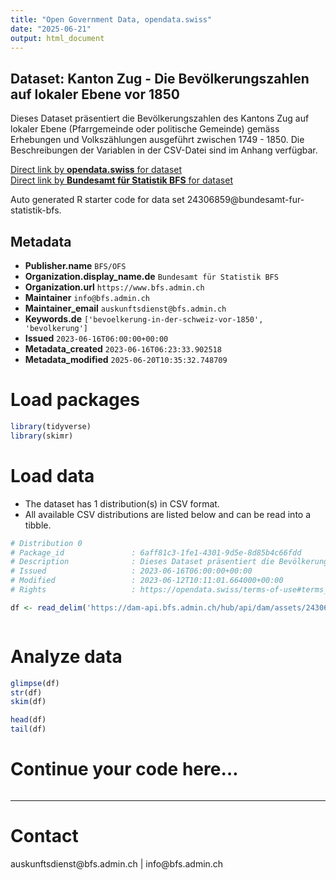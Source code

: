 ```yaml
---
title: "Open Government Data, opendata.swiss"
date: "2025-06-21"
output: html_document
---
```


## Dataset: Kanton Zug - Die Bevölkerungszahlen auf lokaler Ebene vor 1850

Dieses Dataset präsentiert die Bevölkerungszahlen des Kantons Zug auf lokaler Ebene (Pfarrgemeinde oder politische Gemeinde) gemäss Erhebungen und Volkszählungen ausgeführt zwischen 1749 - 1850. Die Beschreibungen der Variablen in der CSV-Datei sind im Anhang verfügbar.

[Direct link by **opendata.swiss** for dataset](https://opendata.swiss/de/dataset/kanton-zug-die-bevolkerungszahlen-auf-lokaler-ebene-vor-1850)<br>
[Direct link by **Bundesamt für Statistik BFS** for dataset](https://www.bfs.admin.ch/asset/de/ts-x-01-2223-ZG)

Auto generated R starter code for data set 24306859@bundesamt-fur-statistik-bfs.

## Metadata

- **Publisher.name** `BFS/OFS`
- **Organization.display_name.de** `Bundesamt für Statistik BFS`
- **Organization.url** `https://www.bfs.admin.ch`
- **Maintainer** `info@bfs.admin.ch`
- **Maintainer_email** `auskunftsdienst@bfs.admin.ch`
- **Keywords.de** `['bevoelkerung-in-der-schweiz-vor-1850', 'bevolkerung']`
- **Issued** `2023-06-16T06:00:00+00:00`
- **Metadata_created** `2023-06-16T06:23:33.902518`
- **Metadata_modified** `2025-06-20T10:35:32.748709`


# Load packages

```r

library(tidyverse)
library(skimr)

```

# Load data

-   The dataset has 1 distribution(s) in CSV format.
-   All available CSV distributions are listed below and can be read into a tibble.

```r

# Distribution 0
# Package_id               : 6aff81c3-1fe1-4301-9d5e-8d85b4c66fdd
# Description              : Dieses Dataset präsentiert die Bevölkerungszahlen des Kantons Zug auf lokaler Ebene (Pfarrgemeinde oder politische Gemeinde) gemäss Erhebungen und Volkszählungen ausgeführt zwischen 1749 - 1850. Die Beschreibungen der Variablen in der CSV-Datei sind im Anhang verfügbar.
# Issued                   : 2023-06-16T06:00:00+00:00
# Modified                 : 2023-06-12T10:11:01.664000+00:00
# Rights                   : https://opendata.swiss/terms-of-use#terms_by_ask

df <- read_delim('https://dam-api.bfs.admin.ch/hub/api/dam/assets/24306871/master')



```

# Analyze data

```r

glimpse(df)
str(df)
skim(df)

head(df)
tail(df)

```

# Continue your code here...

```r

```

------------------------------------------------------------------------

# Contact

auskunftsdienst@bfs.admin.ch | info@bfs.admin.ch

